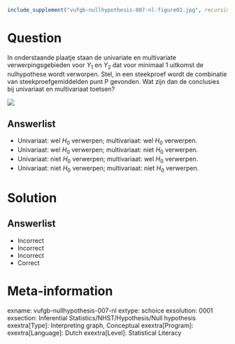 ```{r, echo = FALSE, results = "hide"}
include_supplement("vufgb-nullhypothesis-007-nl-figure01.jpg", recursive = TRUE)
```

Question
========

In onderstaande plaatje staan de univariate en multivariate verwerpingsgebieden voor $Y_{1}$ en $Y_{2}$ dat voor minimaal 1 uitkomst de nulhypothese wordt verworpen. Stel, in een steekproef wordt de combinatie van steekproefgemiddelden punt P gevonden. Wat zijn dan de conclusies bij univariaat en multivariaat toetsen?


![](vufgb-nullhypothesis-007-nl-figure01.jpg)
  
Answerlist
----------
* Univariaat: wel $H_{0}$ verwerpen; multivariaat: wel $H_{0}$ verwerpen.
* Univariaat: wel $H_{0}$ verwerpen; multivariaat: niet $H_{0}$ verwerpen.
* Univariaat: niet $H_{0}$ verwerpen; multivariaat: wel $H_{0}$ verwerpen.
* Univariaat: niet $H_{0}$ verwerpen; multivariaat: niet $H_{0}$ verwerpen.

Solution
========

Answerlist
----------
* Incorrect
* Incorrect
* Incorrect
* Correct

Meta-information
================
exname: vufgb-nullhypothesis-007-nl
extype: schoice
exsolution: 0001
exsection: Inferential Statistics/NHST/Hypothesis/Null hypothesis
exextra[Type]: Interpreting graph, Conceptual
exextra[Program]: 
exextra[Language]: Dutch
exextra[Level]: Statistical Literacy
